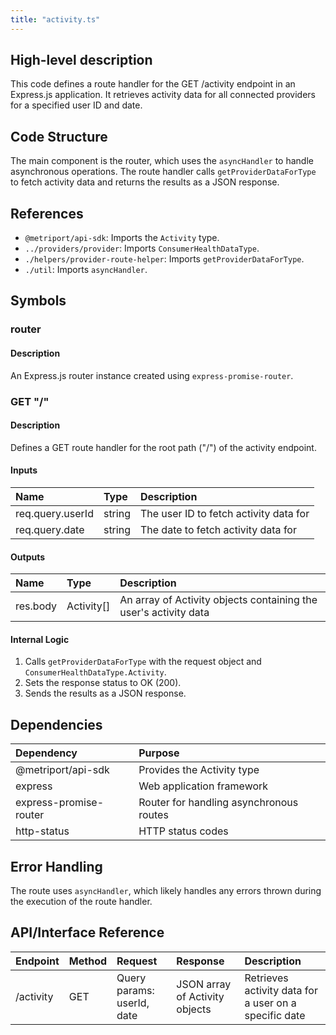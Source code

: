 ```yaml
---
title: "activity.ts"
---
```


## High-level description
This code defines a route handler for the GET /activity endpoint in an Express.js application. It retrieves activity data for all connected providers for a specified user ID and date.

## Code Structure
The main component is the router, which uses the `asyncHandler` to handle asynchronous operations. The route handler calls `getProviderDataForType` to fetch activity data and returns the results as a JSON response.

## References
- `@metriport/api-sdk`: Imports the `Activity` type.
- `../providers/provider`: Imports `ConsumerHealthDataType`.
- `./helpers/provider-route-helper`: Imports `getProviderDataForType`.
- `./util`: Imports `asyncHandler`.

## Symbols

### router
#### Description
An Express.js router instance created using `express-promise-router`.

### GET "/"
#### Description
Defines a GET route handler for the root path ("/") of the activity endpoint.

#### Inputs
| Name | Type | Description |
|:-----|:-----|:------------|
| req.query.userId | string | The user ID to fetch activity data for |
| req.query.date | string | The date to fetch activity data for |

#### Outputs
| Name | Type | Description |
|:-----|:-----|:------------|
| res.body | Activity[] | An array of Activity objects containing the user's activity data |

#### Internal Logic
1. Calls `getProviderDataForType` with the request object and `ConsumerHealthDataType.Activity`.
2. Sets the response status to OK (200).
3. Sends the results as a JSON response.

## Dependencies
| Dependency | Purpose |
|:-----------|:--------|
| @metriport/api-sdk | Provides the Activity type |
| express | Web application framework |
| express-promise-router | Router for handling asynchronous routes |
| http-status | HTTP status codes |

## Error Handling
The route uses `asyncHandler`, which likely handles any errors thrown during the execution of the route handler.

## API/Interface Reference
| Endpoint | Method | Request | Response | Description |
|:---------|:-------|:--------|:---------|:------------|
| /activity | GET | Query params: userId, date | JSON array of Activity objects | Retrieves activity data for a user on a specific date |